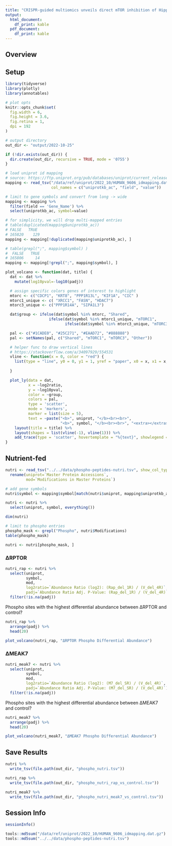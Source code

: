 ```yaml
---
title: "CRISPR-guided multiomics unveils direct mTOR inhibition of Hippo signaling through CDCP1: Phosphoproteomics Differential Abundance"
output:
  html_document:
    df_print: kable
  pdf_document:
    df_print: kable
---
```


## Overview


## Setup

```r
library(tidyverse)
library(plotly)
library(annotables)

# plot opts
knitr::opts_chunk$set(
  fig.width = 6,
  fig.height = 3.6,
  fig.retina = 1,
  dpi = 192
)

# output directory
out_dir <- "output/2022-10-25"

if (!dir.exists(out_dir)) {
  dir.create(out_dir, recursive = TRUE, mode = '0755')
}

# load uniprot id mapping
# source: https://ftp.uniprot.org/pub/databases/uniprot/current_release/knowledgebase/idmapping/by_organism/
mapping <- read_tsv("/data/ref/uniprot/2022_10/HUMAN_9606_idmapping.dat.gz", 
                    col_names = c("uniprotkb_ac", "field", "value"))

# limit to gene symbols and convert from long -> wide
mapping <- mapping %>%
  filter(field == 'Gene_Name') %>%
  select(uniprotkb_ac, symbol=value)

# for simplicity, we will drop multi-mapped entries
# table(duplicated(mapping$uniprotkb_ac))
# FALSE   TRUE
# 165820    129
mapping <- mapping[!duplicated(mapping$uniprotkb_ac), ]

# table(grepl(";", mapping$symbol) )
#  FALSE   TRUE
# 165806     14
mapping <- mapping[!grepl(";", mapping$symbol), ]
```

```r
plot_volcano <- function(dat, title) {
  dat <- dat %>%
    mutate(log10pval=-log10(padj))

  # assign specific colors genes of interest to highlight
  mtorc <- c("CDCP1", "KRT8", "PPP1R13L", "KIF1A", "CIC" )
  mtorc1_unique <- c( "XRCC1", "FASN", "HDAC7")
  mtorc3_unique <- c("PPP1R14A", "SIPA1L3")

  dat$group <- ifelse(dat$symbol %in% mtorc, "Shared", 
                   ifelse(dat$symbol %in% mtorc1_unique, "mTORC1",
                          ifelse(dat$symbol %in% mtorc3_unique, "mTORC3", "Other")))

  pal <- c("#1CADE0", "#25C271", "#EAAD72", "#888888")
  pal <- setNames(pal, c("Shared", "mTORC1", "mTORC3", "Other"))

  # helper func to draw vertical lines
  # https://stackoverflow.com/a/34097929/554531
  vline <- function(x = 0, color = "red") {
    list(type = "line", y0 = 0, y1 = 1, yref = "paper", x0 = x, x1 = x, line = list(color = color,
                                                                                    dash = "dashed"))
  }

  plot_ly(data = dat, 
          x = ~log2ratio, 
          y = ~log10pval,
          color = ~group,
          colors = pal,
          type = 'scatter', 
          mode = 'markers',
          marker = list(size = 5),
          text = ~paste("<b>", uniprot, "</b><br><br>", 
                        "<b>", symbol, "</b><br><br>", "<extra></extra>")) %>%
    layout(title = title) %>%
    layout(shapes = list(vline(-1), vline(1))) %>%
    add_trace(type = 'scatter', hovertemplate = "%{text}", showlegend = FALSE)
}
```

## Nutrient-fed

```r
nutri <- read_tsv("../../data/phospho-peptides-nutri.tsv", show_col_types = FALSE) %>%
  rename(uniprot=`Master Protein Accessions`,
         mod=`Modifications in Master Proteins`)

# add gene symbols
nutri$symbol <- mapping$symbol[match(nutri$uniprot, mapping$uniprotkb_ac)]

nutri <- nutri %>%
  select(uniprot, symbol, everything())

dim(nutri)
```

```r
# limit to phospho entries
phospho_mask <- grepl("Phospho", nutri$Modifications)
table(phospho_mask)

nutri <- nutri[phospho_mask, ]
```

### ΔRPTOR

```r
nutri_rap <- nutri %>%
  select(uniprot,
         symbol,
         mod,
         log2ratio=`Abundance Ratio (log2): (Rap_del_1R) / (V_del_4R)`,
         padj=`Abundance Ratio Adj. P-Value: (Rap_del_1R) / (V_del_4R)`) %>%
  filter(!is.na(padj))
```

Phospho sites with the highest differential abundance between ΔRPTOR and control?

```r
nutri_rap %>%
  arrange(padj) %>%
  head(20)
```


```r
plot_volcano(nutri_rap, "ΔRPTOR Phospho Differential Abundance")
```

### ΔMEAK7

```r
nutri_meak7 <- nutri %>%
  select(uniprot,
         symbol,
         mod,
         log2ratio=`Abundance Ratio (log2): (M7_del_SR) / (V_del_4R)`,
         padj=`Abundance Ratio Adj. P-Value: (M7_del_SR) / (V_del_4R)`) %>%
  filter(!is.na(padj))
```

Phospho sites with the highest differential abundance between ΔMEAK7 and control?

```r
nutri_meak7 %>%
  arrange(padj) %>%
  head(20)
```


```r
plot_volcano(nutri_meak7, "ΔMEAK7 Phospho Differential Abundance")
```

## Save Results

```r
nutri %>%
  write_tsv(file.path(out_dir, "phospho_nutri.tsv"))

nutri_rap %>%
  write_tsv(file.path(out_dir, "phospho_nutri_rap_vs_control.tsv"))

nutri_meak7 %>%
  write_tsv(file.path(out_dir, "phospho_nutri_meak7_vs_control.tsv"))
```

## Session Info

```r
sessionInfo()
```

```r
tools::md5sum("/data/ref/uniprot/2022_10/HUMAN_9606_idmapping.dat.gz")
tools::md5sum("../../data/phospho-peptides-nutri.tsv")
```

